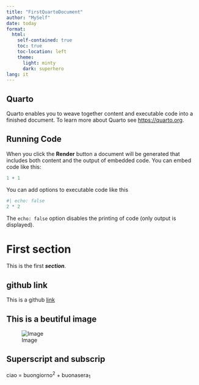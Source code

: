 ```yaml
---
title: "FirstQuartoDocument"
author: "MySelf"
date: today
format: 
  html:
    self-contained: true
    toc: true                 
    toc-location: left      
    theme:
      light: minty 
      dark: superhero
lang: it                 
---
```


## Quarto

Quarto enables you to weave together content and executable code into a finished document. To learn more about Quarto see <https://quarto.org>.

## Running Code

When you click the **Render** button a document will be generated that includes both content and the output of embedded code. You can embed code like this:

```r
1 + 1
```

You can add options to executable code like this 

```r
#| echo: false
2 * 2
```

The `echo: false` option disables the printing of code (only output is displayed).

# First section

This is the first ***section***. 

## github link

This is a github [link](https://quarto.org)

## This is a beutiful image

![Image](img/prova1.png)

## Superscript and subscrip

ciao = buongiorno^2^ + buonasera~1~
